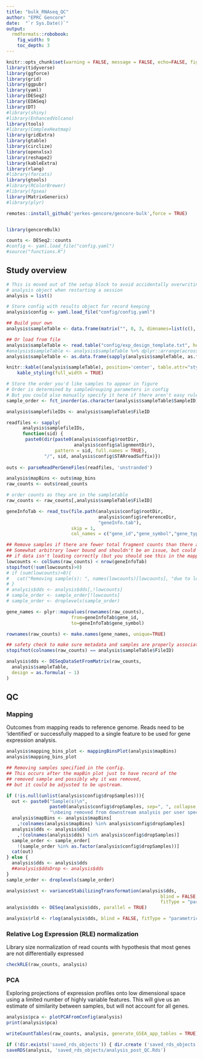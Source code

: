 ```yaml
---
title: "bulk_RNAseq_QC"
author: "EPRC Gencore"
date:  "`r Sys.Date()`"
output: 
  rmdformats::robobook:
    fig_width: 9
    toc_depth: 3
---
```


```r
knitr::opts_chunk$set(warning = FALSE, message = FALSE, echo=FALSE, fig.width = 6, fig.height = 4, dev='png')
library(tidyverse)
library(ggforce)
library(grid)
library(ggpubr)
library(yaml)
library(DESeq2)
library(EDASeq)
library(DT)
#library(shiny)
#library(EnhancedVolcano)
library(tools)
#library(ComplexHeatmap)
library(gridExtra)
library(gtable)
library(circlize)
library(openxlsx)
library(reshape2)
library(kableExtra)
library(rlang)
#library(forcats)
library(gtools)
#library(RColorBrewer)
#library(fgsea)
library(MatrixGenerics)
#library(plyr)

remotes::install_github('yerkes-gencore/gencore-bulk',force = TRUE)


library(gencoreBulk)

counts <- DESeq2::counts
#config <- yaml.load_file("config.yaml")
#source("functions.R")
```

<style type="text/css">
.book .book-body .page-inner {
  max-width: 1600px;
  margin-left: auto;
  margin-right: auto;
}
</style>

## Study overview

```r
# This is moved out of the setup block to avoid accidentally overwriting your
# analysis object when restarting a session
analysis = list()
```

```r
# Store config with results object for record keeping
analysis$config <- yaml.load_file("config/config.yaml")
```

```r
## Build your own
analysis$sampleTable <- data.frame(matrix("", 0, 3, dimnames=list(c(), c("FileID", "SampleID", "Group"))), stringsAsFactors=TRUE)

## Or load from file 
analysis$sampleTable <- read.table("config/exp_design_template.txt", header=T, stringsAsFactors = FALSE)
#analysis$sampleTable <- analysis$sampleTable %>% dplyr::arrange(across(all_of(analysis$config$sampleGrouping)))
analysis$sampleTable <- as.data.frame(sapply(analysis$sampleTable, as.factor))

knitr::kable((analysis$sampleTable), position='center', table.attr="style='width:100%;'", format='html') %>%
    kable_styling(full_width = TRUE)

# Store the order you'd like samples to appear in figure
# Order is determined by sampleGrouping parameters in config
# But you could also manually specify it here if there aren't easy rules
sample_order <- fct_inorder(as.character(analysis$sampleTable$SampleID))
```

```r

analysis$samplefileIDs <- analysis$sampleTable$FileID

readfiles <- sapply(
      analysis$samplefileIDs,
      function(sid) {
       paste0(dir(paste0(analysis$config$rootDir,
                         analysis$config$alignmentDir),
                  pattern = sid, full.names = TRUE),
              "/", sid, analysis$config$STARreadSuffix)})
          
outs <- parseReadPerGeneFiles(readfiles, 'unstranded')

analysis$mapBins <- outs$map_bins
raw_counts <- outs$read_counts

# order counts as they are in the sampletable
raw_counts <- raw_counts[,analysis$sampleTable$FileID]
```

```r
geneInfoTab <- read_tsv(file.path(analysis$config$rootDir,
                                  analysis$config$referenceDir,
                                  "geneInfo.tab"),
                        skip = 1,
                        col_names = c("gene_id","gene_symbol","gene_type"))

## Remove samples if there are fewer total fragment counts than there are possible features
## Somewhat arbitrary lower bound and shouldn't be an issue, but could catch a technical error
## if data isn't loading correctly (but you should see this in the mapping plot)
lowcounts <- colSums(raw_counts) < nrow(geneInfoTab)
stopifnot(!sum(lowcounts)>0)
# if (sum(lowcounts)>0){
#   cat("Removing sample(s): ", names(lowcounts)[lowcounts], "due to low counts", sep="\n")
# }
# analysis$dds <- analysis$dds[,!lowcounts]
# sample_order <- sample_order[!lowcounts]
# sample_order <- droplevels(sample_order)

gene_names <- plyr::mapvalues(rownames(raw_counts), 
                        from=geneInfoTab$gene_id,
                        to=geneInfoTab$gene_symbol)

rownames(raw_counts) <- make.names(gene_names, unique=TRUE)
```

```r


## safety check to make sure metadata and samples are properly associated
stopifnot(colnames(raw_counts) == analysis$sampleTable$FileID)

analysis$dds <- DESeqDataSetFromMatrix(raw_counts,
  analysis$sampleTable,
  design = as.formula( ~ 1)
)
```

## QC

### Mapping

Outcomes from mapping reads to reference genome. Reads need to be 'identified' or successfully mapped to a single feature to be used for gene expression analysis.

```r
analysis$mapping_bins_plot <- mappingBinsPlot(analysis$mapBins)
analysis$mapping_bins_plot
```

```r
## Removing samples specified in the config. 
## This occurs after the mapBin plot just to have record of the 
## removed sample and possibly why it was removed, 
## but it could be adjusted to be upstream.

if (!is.null(unlist(analysis$config$dropSamples))){
  out <- paste0("Sample(s)\n",
                paste0(analysis$config$dropSamples, sep=", ", collapse = ''),
                "\nbeing removed from downstream analysis per user specification.") 
  analysis$mapBins <- analysis$mapBins[
    ,!colnames(analysis$mapBins) %in% analysis$config$dropSamples]
  analysis$dds <- analysis$dds[
    ,!(colnames(analysis$dds) %in% analysis$config$dropSamples)]
  sample_order <- sample_order[
    !(sample_order %in% as.factor(analysis$config$dropSamples))]
  cat(out)
} else {
  analysis$dds <- analysis$dds
  ##analysis$ddsDrop <- analysis$dds
}
sample_order <- droplevels(sample_order)
```



```r
analysis$vst <- varianceStabilizingTransformation(analysis$dds,
                                                         blind = FALSE,
                                                         fitType = "parametric")
analysis$dds <- DESeq(analysis$dds, parallel = TRUE)

analysis$rld <- rlog(analysis$dds, blind = FALSE, fitType = "parametric")
```

### Relative Log Expression (RLE) normalization

Library size normalization of read counts with hypothesis that most genes are not differentially expressed



```r
checkRLE(raw_counts, analysis)
```


### PCA

Exploring projections of expression profiles onto low dimensional space using a limited number of highly variable features. This will give us an estimate of similarity between samples, but will not account for all genes.

```r
analysis$pca <- plotPCAFromConfig(analysis)
print(analysis$pca)
```

```r
writeCountTables(raw_counts, analysis, generate_GSEA_app_tables = TRUE)
```


```r
if (!dir.exists('saved_rds_objects')) { dir.create ('saved_rds_objects')}
saveRDS(analysis, 'saved_rds_objects/analysis_post_QC.Rds')
```

